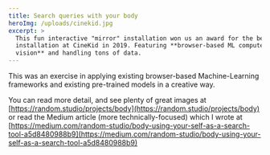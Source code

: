 ```yaml
---
title: Search queries with your body
heroImg: /uploads/cinekid.jpg
excerpt: >
  This fun interactive "mirror" installation won us an award for the best
  installation at CineKid in 2019. Featuring **browser-based ML computer
  vision** and handling tons of data.
---
```


This was an exercise in applying existing browser-based Machine-Learning frameworks and existing pre-trained models in a creative way.

You can read more detail, and see plenty of great images at [https://random.studio/projects/body](https://random.studio/projects/body) or read the Medium article (more technically-focused) which I wrote at [https://medium.com/random-studio/body-using-your-self-as-a-search-tool-a5d8480988b9](https://medium.com/random-studio/body-using-your-self-as-a-search-tool-a5d8480988b9)
